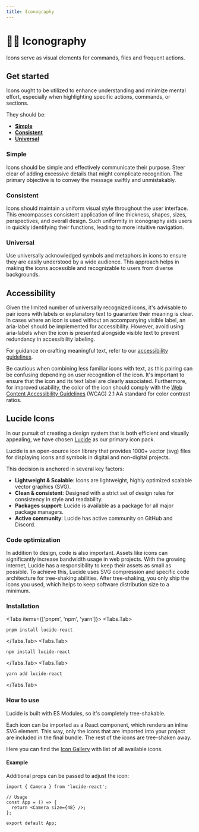 ```yaml
---
title: Iconography
---
```



# 🦸‍♂️ Iconography

Icons serve as visual elements for commands, files and frequent actions.

## Get started

Icons ought to be utilized to enhance understanding and minimize mental effort, especially when highlighting specific actions, commands, or sections.

They should be:

- **[Simple](#simple)**
- **[Consistent](#consistent)**
- **[Universal](#universal)**

### Simple

Icons should be simple and effectively communicate their purpose. Steer clear of adding excessive details that might complicate recognition. The primary objective is to convey the message swiftly and unmistakably.

### Consistent

Icons should maintain a uniform visual style throughout the user interface. This encompasses consistent application of line thickness, shapes, sizes, perspectives, and overall design. Such uniformity in iconography aids users in quickly identifying their functions, leading to more intuitive navigation.

### Universal

Use universally acknowledged symbols and metaphors in icons to ensure they are easily understood by a wide audience. This approach helps in making the icons accessible and recognizable to users from diverse backgrounds.

## Accessibility

Given the limited number of universally recognized icons, it's advisable to pair icons with labels or explanatory text to guarantee their meaning is clear. In cases where an icon is used without an accompanying visible label, an aria-label should be implemented for accessibility.
However, avoid using aria-labels when the icon is presented alongside visible text to prevent redundancy in accessibility labeling.

For guidance on crafting meaningful text, refer to our [accessibility guidelines](/foundations/accessibility).

Be cautious when combining less familiar icons with text, as this pairing can be confusing depending on user recognition of the icon. It's important to ensure that the icon and its text label are clearly associated. Furthermore, for improved usability, the color of the icon should comply with the [Web Content Accessibility Guidelines](https://www.w3.org/TR/WCAG21/#use-of-color) (WCAG) 2.1 AA standard for color contrast ratios.

## Lucide Icons

In our pursuit of creating a design system that is both efficient and visually appealing, we have chosen [Lucide](https://lucide.dev/) as our primary icon pack.

Lucide is an open-source icon library that provides 1000+ vector (svg) files for displaying icons and symbols in digital and non-digital projects.

This decision is anchored in several key factors:

- **Lightweight & Scalable**: Icons are lightweight, highly optimized scalable vector graphics (SVG).
- **Clean & consistent**: Designed with a strict set of design rules for consistency in style and readability.
- **Packages support**: Lucide is available as a package for all major package managers.
- **Active community**: Lucide has active community on GitHub and Discord.

### Code optimization

In addition to design, code is also important. Assets like icons can significantly increase bandwidth usage in web projects. With the growing internet, Lucide has a responsibility to keep their assets as small as possible. To achieve this, Lucide uses SVG compression and specific code architecture for tree-shaking abilities. After tree-shaking, you only ship the icons you used, which helps to keep software distribution size to a minimum.

### Installation

<Tabs items={['pnpm', 'npm', 'yarn']}>
  <Tabs.Tab>
  ```node copy
  pnpm install lucide-react
  ```
  </Tabs.Tab>
  <Tabs.Tab>
  ```node copy
  npm install lucide-react
  ```
  </Tabs.Tab>
  <Tabs.Tab>
  ```node copy
  yarn add lucide-react
  ```
  </Tabs.Tab>
</Tabs>

### How to use

Lucide is built with ES Modules, so it's completely tree-shakable.

Each icon can be imported as a React component, which renders an inline SVG element. This way, only the icons that are imported into your project are included in the final bundle. The rest of the icons are tree-shaken away.

Here you can find the [Icon Gallery](/components/icon#icon-gallery) with list of all available icons.

#### Example

Additional props can be passed to adjust the icon:

```tsx copy
import { Camera } from 'lucide-react';

// Usage
const App = () => {
  return <Camera size={48} />;
};

export default App;
```
